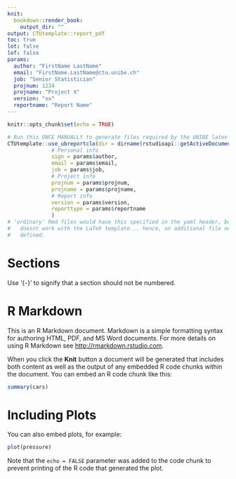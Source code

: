 ```yaml
---
knit: 
  bookdown::render_book:
    output_dir: ""
output: CTUtemplate::report_pdf
toc: true
lot: false
lof: false
params:
  author: "FirstName LastName"
  email: "FirstName.LastName@ctu.unibe.ch"
  job: "Senior Statistician"
  projnum: 1234
  projname: "Project X"
  version: "xx"
  reportname: "Report Name"
---
```


```r
knitr::opts_chunk$set(echo = TRUE)
```

```r
# Run this ONCE MANUALLY to generate files required by the UNIBE latex template
CTUtemplate::use_ubreportclo(dir = dirname(rstudioapi::getActiveDocumentContext()), # THE SAME DIR AS THE Rmd FILE
              # Personal info
              sign = params$author,
              email = params$email,
              job = params$job,
              # Project info
              projnum = params$projnum,
              projname = params$projname,
              # Report info
              version = params$version,
              reporttype = params$reportname
              )
# 'ordinary' Rmd files would have this specified in the yaml header, but that 
#   doesnt work with the LaTeX template... hence, an additional file needs to be 
#   defined.
```

# Sections {-}

Use '{-}' to signify that a section should not be numbered.


# R Markdown {-}

This is an R Markdown document. Markdown is a simple formatting syntax for authoring HTML, PDF, and MS Word documents. For more details on using R Markdown see <http://rmarkdown.rstudio.com>.

When you click the **Knit** button a document will be generated that includes both content as well as the output of any embedded R code chunks within the document. You can embed an R code chunk like this:

```r
summary(cars)
```

# Including Plots

You can also embed plots, for example:

```r
plot(pressure)
```

Note that the `echo = FALSE` parameter was added to the code chunk to prevent printing of the R code that generated the plot.
